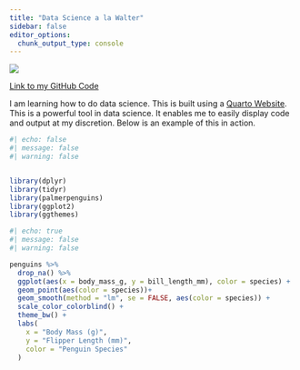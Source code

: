 ```yaml
---
title: "Data Science a la Walter"
sidebar: false
editor_options: 
  chunk_output_type: console
---
```


![](images/walterPFP.jpg){fig-align="center"}

[Link to my GitHub Code](https://github.com/ApexWookiee/wfenske05)

I am learning how to do data science. This is built using a [Quarto Website](https://quarto.org/docs/websites/). This is a powerful tool in data science. It enables me to easily display code and output at my discretion. Below is an example of this in action.

```r
#| echo: false
#| message: false
#| warning: false


library(dplyr)
library(tidyr)
library(palmerpenguins)
library(ggplot2)
library(ggthemes)
```

```r
#| echo: true
#| message: false
#| warning: false

penguins %>%
  drop_na() %>%
  ggplot(aes(x = body_mass_g, y = bill_length_mm), color = species) +
  geom_point(aes(color = species))+
  geom_smooth(method = "lm", se = FALSE, aes(color = species)) +
  scale_color_colorblind() +
  theme_bw() +
  labs(
    x = "Body Mass (g)",
    y = "Flipper Length (mm)",
    color = "Penguin Species"
  )
```
